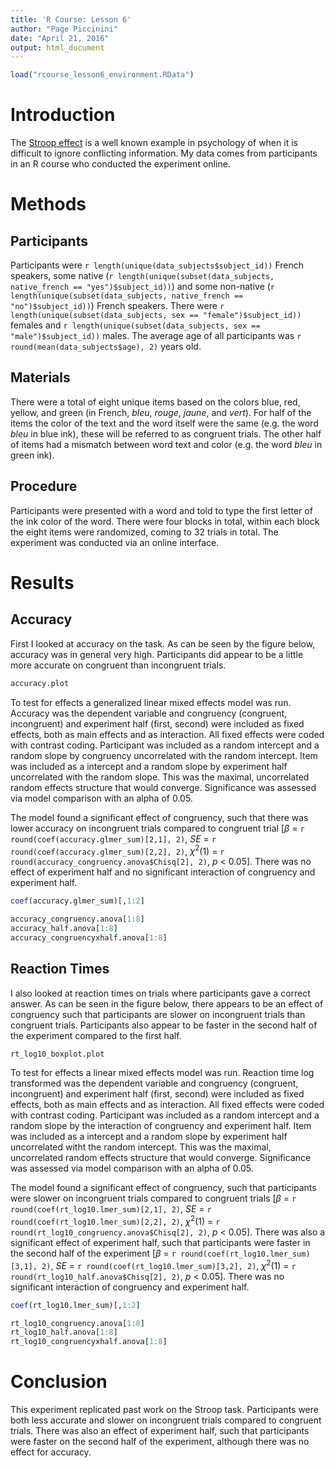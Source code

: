```yaml
---
title: 'R Course: Lesson 6'
author: "Page Piccinini"
date: "April 21, 2016"
output: html_document
---
```

```r
load("rcourse_lesson6_environment.RData")
```

# Introduction

The [Stroop effect](https://en.wikipedia.org/wiki/Stroop_effect) is a well known example in psychology of when it is difficult to ignore conflicting information. My data comes from participants in an R course who conducted the experiment online.


# Methods

## Participants

Participants were `r length(unique(data_subjects$subject_id))` French speakers, some native (`r length(unique(subset(data_subjects, native_french == "yes")$subject_id))`) and some non-native (`r length(unique(subset(data_subjects, native_french == "no")$subject_id))`) French speakers. There were `r length(unique(subset(data_subjects, sex == "female")$subject_id))` females and `r length(unique(subset(data_subjects, sex == "male")$subject_id))` males. The average age of all participants was `r round(mean(data_subjects$age), 2)` years old.

## Materials

There were a total of eight unique items based on the colors blue, red, yellow, and green (in French, *bleu*, *rouge*, *jaune*, and *vert*). For half of the items the color of the text and the word itself were the same (e.g. the word *bleu* in blue ink), these will be referred to as congruent trials. The other half of items had a mismatch between word text and color (e.g. the word *bleu* in green ink).

## Procedure

Participants were presented with a word and told to type the first letter of the ink color of the word. There were four blocks in total, within each block the eight items were randomized, coming to 32 trials in total. The experiment was conducted via an online interface.


# Results

## Accuracy

First I looked at accuracy on the task. As can be seen by the figure below, accuracy was in general very high. Participants did appear to be a little more accurate on congruent than incongruent trials.

```r
accuracy.plot
```

To test for effects a generalized linear mixed effects model was run. Accuracy was the dependent variable and congruency (congruent, incongruent) and experiment half (first, second) were included as fixed effects, both as main effects and as interaction. All fixed effects were coded with contrast coding. Participant was included as a random intercept and a random slope by congruency uncorrelated with the random intercept. Item was included as a intercept and a random slope by experiment half uncorrelated with the random slope. This was the maximal, uncorrelated random effects structure that would converge. Significance was assessed via model comparison with an alpha of 0.05.

The model found a significant effect of congruency, such that there was lower accuracy on incongruent trials compared to congruent trial [$\beta$ = `r round(coef(accuracy.glmer_sum)[2,1], 2)`, *SE* = `r round(coef(accuracy.glmer_sum)[2,2], 2)`, $\chi^2$(1) = `r round(accuracy_congruency.anova$Chisq[2], 2)`, *p*  $<$ 0.05]. There was no effect of experiment half and no significant interaction of congruency and experiment half.

```r
coef(accuracy.glmer_sum)[,1:2]

accuracy_congruency.anova[1:8]
accuracy_half.anova[1:8]
accuracy_congruencyxhalf.anova[1:8]
```

## Reaction Times

I also looked at reaction times on trials where participants gave a correct answer. As can be seen in the figure below, there appears to be an effect of congruency such that participants are slower on incongruent trials than congruent trials. Participants also appear to be faster in the second half of the experiment compared to the first half.

```r
rt_log10_boxplot.plot
```

To test for effects a linear mixed effects model was run. Reaction time log transformed was the dependent variable and congruency (congruent, incongruent) and experiment half (first, second) were included as fixed effects, both as main effects and as interaction. All fixed effects were coded with contrast coding. Participant was included as a random intercept and a random slope by the interaction of congruency and experiment half. Item was included as a intercept and a random slope by experiment half uncorrelated witht the random intercept. This was the maximal, uncorrelated random effects structure that would converge. Significance was assessed via model comparison with an alpha of 0.05.

The model found a significant effect of congruency, such that participants were slower on incongruent trials compared to congruent trials [$\beta$ = `r round(coef(rt_log10.lmer_sum)[2,1], 2)`, *SE* = `r round(coef(rt_log10.lmer_sum)[2,2], 2)`, $\chi^2$(1) = `r round(rt_log10_congruency.anova$Chisq[2], 2)`, *p* < 0.05]. There was also a significant effect of experiment half, such that participants were faster in the second half of the experiment [$\beta$ = `r round(coef(rt_log10.lmer_sum)[3,1], 2)`, *SE* = `r round(coef(rt_log10.lmer_sum)[3,2], 2)`, $\chi^2$(1) = `r round(rt_log10_half.anova$Chisq[2], 2)`, *p*  < 0.05]. There was no significant interaction of congruency and experiment half.

```r
coef(rt_log10.lmer_sum)[,1:2]

rt_log10_congruency.anova[1:8]
rt_log10_half.anova[1:8]
rt_log10_congruencyxhalf.anova[1:8]
```

# Conclusion

This experiment replicated past work on the Stroop task. Participants were both less accurate and slower on incongruent trials compared to congruent trials. There was also an effect of experiment half, such that participants were faster on the second half of the experiment, although there was no effect for accuracy.
